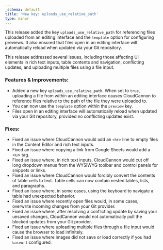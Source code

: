 ```yaml
---
_schema: default
title: 'New key: uploads_use_relative_path'
type: minor
---
```

This release added the key `uploads_use_relative_path` for referencing files uploaded from an editing interface and the `template` option for configuring previews. It also ensured that files open in an editing interface will automatically reload when updated via your Git repository.

This release addressed several issues, including those affecting UI elements in rich text inputs, table contents and navigation, conflicting updates, and uploading multiple files using a file input.

### Features & Improvements:

* Added a new key `uploads_use_relative_path`. When set to `true`, uploading a file from within an editing interface causes CloudCannon to reference files relative to the path of the file they were uploaded to.
* You can now use the `template` option within the `preview` key.
* Files open in an editing interface will automatically reload when updated via your Git repository, provided no conflicting updates exist.

### Fixes:

* Fixed an issue where CloudCannon would add an `<hr>` line to empty files in the Content Editor and rich text inputs.
* Fixed an issue where copying a link from Google Sheets would add a &lt;u&gt; tag.
* Fixed an issue where, in rich text inputs, CloudCannon would cut off long dropdown menus from the WYSIWYG toolbar and control panels for snippets or links.
* Fixed an issue where CloudCannon would forcibly convert the contents of table cells to text. Table cells can now contain nested tables, lists, and paragraphs.
* Fixed an issue where, in some cases, using the keyboard to navigate a table had unexpected behavior.
* Fixed an issue where recently open files would, in some cases, overwrite incoming changes from your Git provider.
* Fixed an issue where, after resolving a conflicting update by saving your unsaved changes, CloudCannon would not automatically pull the blocked updates from your Git provider.
* Fixed an issue where uploading multiple files through a file input would cause the browser to load infinitely.
* Fixed an issue where images did not save or load correctly if you had `baseurl` configured.